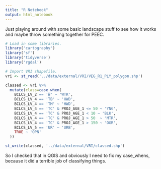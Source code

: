 ```yaml
---
title: "R Notebook"
output: html_notebook
---
```


Just playing around with some basic landscape stuff to see how it works and maybe throw something together for PEEC.

```r
# Load in some libraries.
library('cartography')
library('sf')
library('tidyverse')
library('rgdal')

# Import VRI shapefile.
vri <- st_read('../data/external/VRI/VEG_R1_PLY_polygon.shp')
```

```r
classed <- vri %>%
  mutate(class=case_when(
    BCLCS_LV_2 == 'W' ~ 'WTR',
    BCLCS_LV_4 == 'TB' ~ 'HWD',
    BCLCS_LV_4 == 'TM' ~ 'HWD',
    BCLCS_LV_4 == 'TC' & PROJ_AGE_1 <= 50 ~ 'YNG',
    BCLCS_LV_4 == 'TC' & PROJ_AGE_1 < 10 ~ 'BLK',
    BCLCS_LV_4 == 'TC' & PROJ_AGE_1 > 50  ~ 'MTR',
    BCLCS_LV_4 == 'TC' & PROJ_AGE_1 > 150 ~ 'OGR',
    BCLCS_LV_5 == 'UR' ~ 'URB',
    TRUE ~ 'OPN'
  ))

st_write(classed, '../data/external/VRI/classed.shp')
```
So I checked that in QGIS and obviously I need to fix my case_whens, because it did a terrible job of classifying things.
